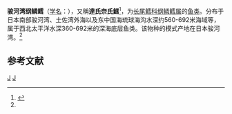 {{Speciesbox
| taxon = Nezumia dara
| binomial_authority = Gilbert et Hubbs, 1917<ref name='id6801'>{{cite web| url =http://www.bioinfo.cn/db05/BjdwSpecies.php?action=view&id=6801| title =骏河湾纲鳞鳕| work =《中国动物物种编目数据库》| publisher =中国科学院微生物研究所| author =中国科学院动物研究所| accessdate =2009-04-11| deadurl =yes| archiveurl =https://web.archive.org/web/20160305030626/http://www.bioinfo.cn/db05/BjdwSpecies.php?action=view&id=6801| archivedate =2016-03-05}}</ref>
| synonyms = *''Lionurus darus'',Gilbert & Hubbs, 1916
*''Kuronezumia darus'',Gilbert & Hubbs, 1916
}}

'''骏河湾纲鳞鳕'''（[[学名|学名]]：{{lang|la|''Nezumia dara''}}），又稱'''達氏奈氏鱈'''<ref>{{TaiBNET| zh=達氏奈氏鱈 | id=395278 | binomial=Nezumia dara | authority=Gilbert & Hubbs, 1916 | var= | accessdate=2013-01-24}}</ref>，为[[长尾鳕科|长尾鳕科]][[纲鳞鳕属|纲鳞鳕属]]的[[鱼类|鱼类]]。分布于日本南部骏河湾、土佐湾外海以及东中国海琉球海沟水深约560-692米海域等，属于西北太平洋水深360-692米的深海底层鱼类。该物种的模式产地在日本骏河湾。<ref name='id6801'/>

== 参考文献 ==
{{reflist}}

{{taxonbar}}
[[Category:_1917年描述的鱼类|J]]
[[Category:奈氏鱈屬|J]]